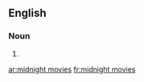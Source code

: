 ==English==

===Noun===
{{head|en|plural|head=[[midnight]] [[movie]]s}}

# {{plural of|midnight movie|lang=en|nocat=1}}

[[ar:midnight movies]]
[[fr:midnight movies]]